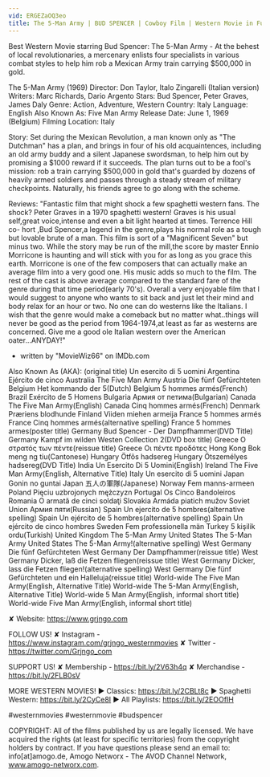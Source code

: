 ```yaml
---
vid: ERGEZaOQ3eo
title: The 5-Man Army | BUD SPENCER | Cowboy Film | Western Movie in Full Length
---
```


Best Western Movie starring Bud Spencer: The 5-Man Army - At the behest of local revolutionaries, a mercenary enlists four specialists in various combat styles to help him rob a Mexican Army train carrying $500,000 in gold.

The 5-Man Army (1969)
Director: Don Taylor, Italo Zingarelli (Italian version)
Writers: Marc Richards, Dario Argento
Stars: Bud Spencer, Peter Graves, James Daly
Genre: Action, Adventure, Western
Country: Italy
Language: English
Also Known As: Five Man Army
Release Date: June 1, 1969 (Belgium)
Filming Location: Italy

Story:
Set during the Mexican Revolution, a man known only as "The Dutchman" has a plan, and brings in four of his old acquaintences, including an old army buddy and a silent Japanese swordsman, to help him out by promising a $1000 reward if it succeeds. The plan turns out to be a fool's mission: rob a train carrying $500,000 in gold that's guarded by dozens of heavily armed soldiers and passes through a steady stream of military checkpoints. Naturally, his friends agree to go along with the scheme.

Reviews:
"Fantastic film that might shock a few spaghetti western fans. The shock? Peter Graves in a 1970 spaghetti western! Graves is his usual self,great voice,intense and even a bit light hearted at times. Terrence Hill co- hort ,Bud Spencer,a legend in the genre,plays his normal role as a tough but lovable brute of a man. This film is sort of a "Magnificent Seven" but minus two. While the story may be run of the mill,the score by master Ennio Morricone is haunting and will stick with you for as long as you grace this earth. Morricone is one of the few composers that can actually make an average film into a very good one. His music adds so much to the film. The rest of the cast is above average compared to the standard fare of the genre during that time period(early 70's). Overall a very enjoyable film that I would suggest to anyone who wants to sit back and just let their mind and body relax for an hour or two. No one can do westerns like the Italians. I wish that the genre would make a comeback but no matter what..things will never be good as the period from 1964-1974,at least as far as westerns are concerned. Give me a good ole Italian western over the American oater...ANYDAY!"
- written by "MovieWiz66" on IMDb.com

Also Known As (AKA):
(original title) Un esercito di 5 uomini
Argentina Ejército de cinco
Australia The Five Man Army
Austria Die fünf Gefürchteten
Belgium Het kommando der 5(Dutch)
Belgium 5 hommes armés(French)
Brazil Exército de 5 Homens
Bulgaria Армия от петима(Bulgarian)
Canada The Five Man Army(English)
Canada Cinq hommes armés(French)
Denmark Præriens blodhunde
Finland Viiden miehen armeija
France 5 hommes armés
France Cinq hommes armés(alternative spelling)
France 5 hommes armes(poster title)
Germany Bud Spencer - Der Dampfhammer(DVD Title)
Germany Kampf im wilden Westen Collection 2(DVD box title)
Greece Ο στρατός των πέντε(reissue title)
Greece Οι πέντε προδότες
Hong Kong Bok meng ng tiu(Cantonese)
Hungary Ötfõs hadsereg
Hungary Ötszemélyes hadsereg(DVD Title)
India Un Esercito Di 5 Uomini(English)
Ireland The Five Man Army(English, Alternative Title)
Italy Un esercito di 5 uomini
Japan Gonin no guntai
Japan 五人の軍隊(Japanese)
Norway Fem manns-armeen
Poland Pięciu uzbrojonych mężczyzn
Portugal Os Cinco Bandoleiros
Romania O armată de cinci soldaţi
Slovakia Armáda piatich mužov
Soviet Union Армия пяти(Russian)
Spain Un ejercito de 5 hombres(alternative spelling)
Spain Un ejército de 5 hombres(alternative spelling)
Spain Un ejército de cinco hombres
Sweden Fem professionella män
Turkey 5 kişilik ordu(Turkish)
United Kingdom The 5-Man Army
United States
The 5-Man Army
United States The 5-Man Army!(alternative spelling)
West Germany Die fünf Gefürchteten
West Germany Der Dampfhammer(reissue title)
West Germany Dicker, laß die Fetzen fliegen(reissue title)
West Germany Dicker, lass die Fetzen fliegen!(alternative spelling)
West Germany Die fünf Gefürchteten und ein Halleluja(reissue title)
World-wide The Five Man Army(English, Alternative Title)
World-wide The 5-Man Army(English, Alternative Title)
World-wide 5 Man Army(English, informal short title)
World-wide Five Man Army(English, informal short title)

✘ Website: https://www.grjngo.com

FOLLOW US!
✘ Instagram - https://www.instagram.com/grjngo_westernmovies
✘ Twitter - https://twitter.com/Grjngo_com

SUPPORT US!
✘ Membership - https://bit.ly/2V63h4q
✘ Merchandise - https://bit.ly/2FLB0sV

MORE WESTERN MOVIES! 
► Classics: https://bit.ly/2CBLt8c 
► Spaghetti Western: https://bit.ly/2CyCe8I 
► All Playlists: https://bit.ly/2EOOfIH 

#westernmovies #westernmovie #budspencer

COPYRIGHT: All of the films published by us are legally licensed. We have acquired the rights (at least for specific territories) from the copyright holders by contract. If you have questions please send an email to: info[at]amogo.de, Amogo Networx - The AVOD Channel Network, www.amogo-networx.com.